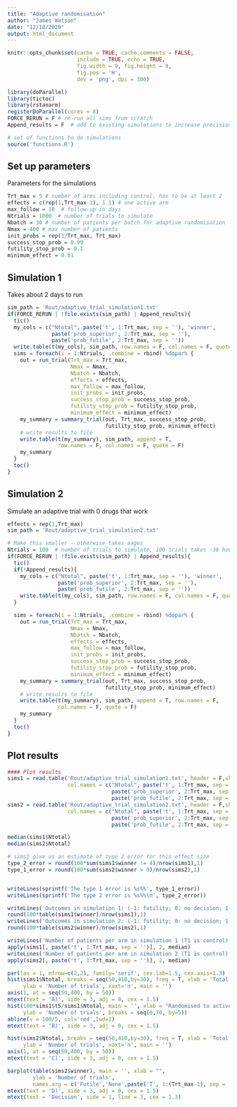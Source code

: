 ```yaml
---
title: "Adaptive randomisation"
author: "James Watson"
date: "12/18/2020"
output: html_document
---
```


```r
knitr::opts_chunk$set(cache = TRUE, cache.comments = FALSE, 
                      include = TRUE, echo = TRUE,
                      fig.width = 9, fig.height = 9,
                      fig.pos = 'H', 
                      dev = 'png', dpi = 300)

library(doParallel)
library(tictoc)
library(rstanarm)
registerDoParallel(cores = 8)
FORCE_RERUN = F # re-run all sims from scratch
Append_results = F  # add to existing simulations to increase precision

# set of functions to do simulations
source('functions.R')
```

## Set up parameters


Parameters for the simulations
```r
Trt_max = 5 # number of arms including control, has to be at least 2
effects = c(rep(1,Trt_max-1), 1.1) # one active arm
max_follow = 10  # follow-up in days
Ntrials = 1000  # number of trials to simulate
Nbatch = 30 # number of patients per batch for adaptive randomisation
Nmax = 400 # max number of patients
init_probs = rep(1/Trt_max, Trt_max)
success_stop_prob = 0.99
futility_stop_prob = 0.1
minimum_effect = 0.01
```

## Simulation 1

Takes about 2 days to run
```r
sim_path = 'Rout/adaptive_trial_simulation1.txt'
if(FORCE_RERUN | !file.exists(sim_path) | Append_results){
  tic()
  my_cols = c("Ntotal", paste('t', 1:Trt_max, sep = ''), 'winner',
              paste('prob_superior', 2:Trt_max, sep = ''),
              paste('prob_futile', 2:Trt_max, sep = ''))
  write.table(t(my_cols), sim_path, row.names = F, col.names = F, quote = F)
  sims = foreach(i = 1:Ntrials, .combine = rbind) %dopar% {
    out = run_trial(Trt_max = Trt_max,
                    Nmax = Nmax,
                    Nbatch = Nbatch,
                    effects = effects,
                    max_follow = max_follow,
                    init_probs = init_probs,
                    success_stop_prob = success_stop_prob,
                    futility_stop_prob = futility_stop_prob,
                    minimum_effect = minimum_effect)
    my_summary = summary_trial(out, Trt_max, success_stop_prob, 
                               futility_stop_prob, minimum_effect)
    # write results to file
    write.table(t(my_summary), sim_path, append = T, 
                row.names = F, col.names = F, quote = F)
    my_summary
  }
  toc()
}
```


## Simulation 2

Simulate an adaptive trial with 0 drugs that work
```r
effects = rep(1,Trt_max)
sim_path = 'Rout/adaptive_trial_simulation2.txt'

# Make this smaller - otherwise takes aages
Ntrials = 100  # number of trials to simulate, 100 trials takes ~38 hours on 8 cores
if(FORCE_RERUN | !file.exists(sim_path) | Append_results){
  tic()
  if(!Append_results){
    my_cols = c("Ntotal", paste('t', 1:Trt_max, sep = ''), 'winner',
                paste('prob_superior', 2:Trt_max, sep = ''),
                paste('prob_futile', 2:Trt_max, sep = ''))
    write.table(t(my_cols), sim_path, row.names = F, col.names = F, quote = F)
  }

  sims = foreach(i = 1:Ntrials, .combine = rbind) %dopar% {
    out = run_trial(Trt_max = Trt_max,
                    Nmax = Nmax,
                    Nbatch = Nbatch,
                    effects = effects,
                    max_follow = max_follow,
                    init_probs = init_probs,
                    success_stop_prob = success_stop_prob,
                    futility_stop_prob = futility_stop_prob,
                    minimum_effect = minimum_effect)
    my_summary = summary_trial(out, Trt_max, success_stop_prob, 
                               futility_stop_prob, minimum_effect)
    # write results to file
    write.table(t(my_summary), sim_path, append = T, row.names = F, 
                col.names = F, quote = F)
    my_summary
  }
  toc()
}
```



## Plot results

```r
#### Plot results
sims1 = read.table('Rout/adaptive_trial_simulation1.txt', header = F,skip = 1,
                   col.names = c("Ntotal", paste('t', 1:Trt_max, sep = ''), 'winner',
                                 paste('prob_superior', 2:Trt_max, sep = ''),
                                 paste('prob_futile', 2:Trt_max, sep = '')), fill = T)
sims2 = read.table('Rout/adaptive_trial_simulation2.txt', header = F,skip = 1,
                   col.names = c("Ntotal", paste('t', 1:Trt_max, sep = ''), 'winner',
                                 paste('prob_superior', 2:Trt_max, sep = ''),
                                 paste('prob_futile', 2:Trt_max, sep = '')), fill = T)

median(sims1$Ntotal)
median(sims2$Ntotal)

# sims1 give us an estimate of type 2 error for this effect size
type_2_error = round(100*sum(sims1$winner != 4)/nrow(sims1),1)
type_1_error = round(100*sum(sims2$winner > 0)/nrow(sims2),1)


writeLines(sprintf('The type 1 error is %s%%', type_1_error))
writeLines(sprintf('The type 2 error is %s%%\n', type_2_error))

writeLines('Outcomes in simulation 1: (-1: futility; 0: no decision; 1-4 winner)')
round(100*table(sims1$winner)/nrow(sims1),1)
writeLines('Outcomes in simulation 2: (-1: futility; 0: no decision; 1-4 winner)')
round(100*table(sims2$winner)/nrow(sims2),1)

writeLines('Number of patients per arm in simulation 1 (T1 is control):')
apply(sims1[, paste('t', 1:Trt_max, sep = '')], 2, median)
writeLines('Number of patients per arm in simulation 2 (T1 is control):')
apply(sims2[, paste('t', 1:Trt_max, sep = '')], 2, median)
```


```r
par(las = 1, mfrow=c(2,2), family='serif', cex.lab=1.5, cex.axis=1.3)
hist(sims1$Ntotal, breaks = seq(50,410,by=30), freq = T, xlab = 'Total trial size',
     ylab = 'Number of trials', xaxt='n', main = '')
axis(1, at = seq(50,400, by = 50))
mtext(text = 'A)', side = 3, adj = 0, cex = 1.5)
hist(100*sims1$t5/sims1$Ntotal, main = '', xlab = "Randomised to active drug (%)",
     ylab = 'Number of trials', breaks = seq(0,70, by=5))
abline(v = 100/5, col='red',lwd=2)
mtext(text = 'B)', side = 3, adj = 0, cex = 1.5)

hist(sims2$Ntotal, breaks = seq(50,410,by=30), freq = T, xlab = 'Total trial size',
     ylab = 'Number of trials', xaxt='n', main = '')
axis(1, at = seq(50,400, by = 50))
mtext(text = 'C)', side = 3, adj = 0, cex = 1.5)

barplot(table(sims2$winner), main = '', xlab = "",
        ylab = 'Number of trials',
        names.arg = c('Futile','None',paste('T', 1:(Trt_max-1), sep = '')))
mtext(text = 'D)', side = 3, adj = 0, cex = 1.5)
mtext(text = 'Decision', side = 1, line = 3, cex = 1.3)

```



